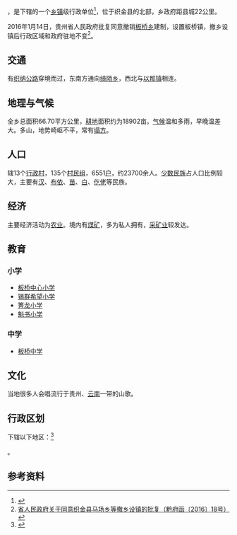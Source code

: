 {{中国乡级行政区|52/05/24/216/000}}

'''{{PAGENAMEBASE}}'''，是{{PRC admin/fullname|52/05/24/216/000|3}}下辖的一个[[乡镇|乡镇]]级行政单位<ref>{{PRC admin/ref sgc|{{PRC admin/parent|52/05/24/216/000}}}}</ref>，位于织金县的北部，乡政府距县城22公里。

2016年1月14日，贵州省人民政府批复同意撤销[[板桥乡_(织金县)|板桥乡]]建制，设置板桥镇，撤乡设镇后行政区域和政府驻地不变<ref>[http://www.gzgov.gov.cn/xxgk/newsgk/201601/t20160122_368857.html 省人民政府关于同意织金县马场乡等撤乡设镇的批复（黔府函〔2016〕18号）] {{webarchive|url=https://web.archive.org/web/20170905050422/http://www.gzgov.gov.cn/xxgk/newsgk/201601/t20160122_368857.html |date=2017-09-05 }}</ref>。

== 交通 ==
有[[织纳公路|织纳公路]]穿境而过，东南方通向[[绮陌乡|绮陌乡]]，西北与[[以那镇|以那镇]]相连。

== 地理与气候 ==
全乡总面积66.70平方公里，[[耕地|耕地]]面积约为18902亩。[[气候|气候]]温和多雨，早晚温差大。多山，地势崎岖不平，常有[[塌方|塌方]]。

== 人口 ==
辖13个[[行政村|行政村]]，135个[[村民组|村民组]]，6551[[户|户]]，约23700余人。[[少数民族|少数民族]]占人口比例较大，主要有[[汉族|汉]]、[[布依族|布依]]、[[苗族|苗]]、[[白族|白]]、[[仡佬族|仡佬]]等民族。

== 经济 ==
主要经济活动为[[农业|农业]]。境内有[[煤矿|煤矿]]，多为私人拥有，[[采矿业|采矿业]]较发达。

== 教育 ==
=== 小学 ===
*[[板桥中心小学|板桥中心小学]]
*[[锡群希望小学|锡群希望小学]]
*[[箐龙小学|箐龙小学]]
*[[魁书小学|魁书小学]]

=== 中学 ===
*[[板桥中学|板桥中学]]

== 文化 ==
当地很多人会唱流行于贵州、[[云南|云南]]一带的山歌。

== 行政区划 ==

{{PAGENAMEBASE}}下辖以下地区：<ref>{{PRC admin/ref sgc|52/05/24/216/000}}</ref>

{{PRC admin/children|52/05/24/216/000}}。

== 参考资料 ==

{{reflist}}

{{PRC admin/navcat|52/05/24/216/000}}